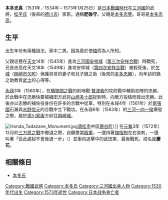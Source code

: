 {{unreferenced|time=2015-01-12T15:28:17+00:00}}
{{japanese|japanese=本多 忠真|kana=ほんだ ただざね|romaji=Honda Tadazane}}
'''本多忠真'''（1531年／1534年－1573年1月25日）是[[日本戰國時代|日本戰國時代]]在[[三河國|三河國]]的武將。[[松平氏|松平氏]]（後來的[[德川氏|德川氏]]）家臣。通稱'''肥後守'''。父親是[[本多忠豐|本多忠豐]]。哥哥是[[本多忠高|本多忠高]]。

== 生平 ==
出生年份有兩種說法，家中二男。因為善於使[[槍|槍]]而為人所知。

父親忠豐在[[天文_(後奈良天皇)|天文]]14年（1545年）進攻[[三河國|三河國]][[安祥城|安祥城]]（[[第三次安祥合戰|第三次安祥合戰]]）時戰死，兄長忠高在天文18年（1549年）進攻安祥城（[[第四次安祥合戰|第四次安祥合戰]]）被殺死後，於[[欠城|欠城]]（[[岡崎市|岡崎市]][[欠町|欠町]]）保護哥哥的妻子和兒子鍋之助（後來的[[本多忠勝|本多忠勝]]），向年幼的鍋之助教育[[武士_(日本)|武士]]的心得等。

[[永祿|永祿]]3年（1560年），在[[桶狹間之戰|桶狹間之戰]]的前哨戰‧[[鷲津砦|鷲津砦]]的攻防戰中輔助初陣的忠勝，於此戰中在忠勝快要被織田方武将[[山崎多十郎|山崎多十郎]]捉到時，向敵方投槍而救出忠勝。此後亦以忠勝的補佐役身份在許多的合戰中從軍，特別在永祿4年（1561年）於[[尾張國|尾張國]]石瀨與[[水野信元|水野信元]]的合戰中立下戰功。在永祿6年（1563年）的[[三河一向一揆|三河一向一揆]]爆發之際，屬於[[德川家康|德川家康]]方前往[[岡崎城|岡崎城]]。

[[File:Honda_Tadazane_Monument.jpg|thumb]][[濱松市|濱松市]]中區[[鹿谷町|鹿谷町]]）]]
在[[元龜|元龜]]3年（1572年）12月的[[三方原之戰|三方原之戰]]中撤退之際，自願擔當[[殿軍|殿軍]]，一邊持著[[旗指物|旗指物]]左右突刺，一邊叫著「從此處起不會後退一步」（{{lang|ja|ここから後へは一歩も退かぬ}}）並衝向追擊中的武田軍，最後戰死。戒名是'''慶花'''。

== 相關條目 ==
*[[本多氏|本多氏]]

[[Category:戰國武將|Category:戰國武將]]
[[Category:本多氏|Category:本多氏]]
[[Category:三河國出身人物|Category:三河國出身人物]]
[[Category:1530年代出生|Category:1530年代出生]]
[[Category:1573年逝世|Category:1573年逝世]]
[[Category:日本战争身亡者|Category:日本战争身亡者]]